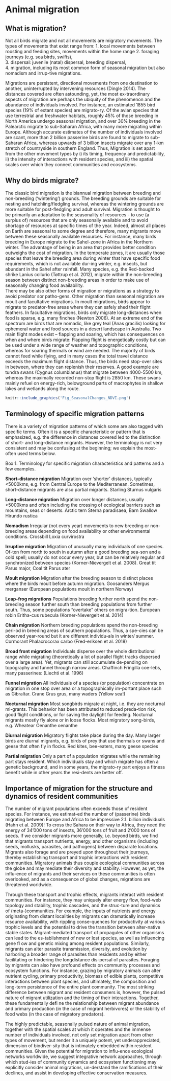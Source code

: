 # Animal migration
## What is migration? 

Not all birds migrate and not all movements are migratory movements. The types of movements that exist range from:
1.	local movements between roosting and feeding sites, movements within the home range
2.	foraging journeys (e.g. sea birds, swifts),  
3.	dispersal: juvenile (natal) dispersal, breeding dispersal,  
4.	migration, including its most common form of seasonal migration but also nomadism and irrup-tive migrations.

Migrations are persistent, directional movements from one destination to another, uninterrupted by intervening resources (Dingle 2014). The distances covered are often astounding, yet, the most ex-traordinary aspects of migration are perhaps the ubiquity of the phenomenon and the abundance of individuals involved. For instance, an estimated 1855 bird species (19% of extant species) are migrato-ry. Of the avian species that use terrestrial and freshwater habitats, roughly 45% of those breeding in North America undergo seasonal migration, and over 30% breeding in the Palearctic migrate to sub-Saharan Africa, with many more migrating within Europe. Although accurate estimates of the number of individuals involved are scant, more than 2 billion passerine birds are found to migrate to sub-Saharan Africa, whereas upwards of 3 billion insects migrate over any 1-km stretch of countryside in southern England. Thus, Migration is set apart from the other movement types by i) its timing, frequency and predictability, ii) the intensity of interactions with resident species, and iii) the spatial scales over which they connect communities and ecosystems. 

## Why do birds migrate? 

The classic bird migration is the biannual migration between breeding and non-breeding (‘wintering’) grounds. The breeding grounds are suitable for nesting and hatchling/fledgling survival, whereas the wintering grounds are more suitable for post-fledgling and adult survival. Migration is thought to be primarily an adaptation to the seasonality of resources - to use (a surplus of) resources that are only seasonally available and to avoid shortage of resources at specific times of the year. 
Indeed, almost all places on Earth are seasonal to some degree and therefore, many migrants move between these seasonally available resources. For instance, many birds breeding in Europe migrate to the Sahel-zone in Africa in the Northern winter. The advantage of being in an area that provides better condition outweighs the cost of migration. In the temperate zones, it are usually those species that leave the breeding area during winter that have specific food requirements, which is not available dur-ing winter, e.g. insects, but abundant in the Sahel after rainfall. Many species, e.g. the Red-backed shrike Lanius collurio (Tøttrup et al. 2012), migrate within the non-breeding season between distinct non-breeding areas in order to make use of seasonally changing food availability.  
There may be also other forms of migration or migrations as a strategy to avoid predator sor patho-gens.
Other migration than seasonal migration are moult and facultative migrations. In moult migrations, birds appear to migrate to predator-free areas where they can safely shed their flight feathers. In facultative migrations, birds only migrate long-distances when food is sparse, e.g. many finches (Newton 2006). At an extreme end of the spectrum are birds that are nomadic, like grey teal (Anas gracilis) looking for ephemeral water and food sources in a desert landscape in Australia.
Two main flight modes exist – flapping and soaring, which has consequences on when and where birds migrate: Flapping flight is energetically costly but can be used under a wide range of weather and topographic conditions, whereas for soaring thermals or wind are needed. 
The majority of birds cannot feed while flying, and in many cases the total travel distance exceeds the maximum flight distance. Thus, the birds need stop-over sites in between, where they can replenish their reserves. A good example are tundra swans (Cygnus columbianus) that migrate between 4000-5500 km, whereas the maximally recorded non-stop flight is 2850 km. These swans mainly refuel on energy-rich, belowground parts of macrophytes in shallow lakes and wetlands along the route.    

 

```r

knitr::include_graphics('Fig_SeasonalChanges_NDVI.png')

```



## Terminology of specific migration patterns 

There is a variety of migration patterns of which some are also tagged with specific terms. Often it is a specific characteristic or pattern that is emphasized, e.g. the difference in distances covered led to the distinction of short- and long-distance migrants. However, the terminology is not very consistent and may be confusing at the beginning; we explain the most-often used terms below.  


Box 1. Terminology for specific migration characteristics and patterns and a few examples.

**Short-distance migration** Migration over ‘shorter’ distances, typically <5000kms, e.g. from Central Europe to the Mediterranean. Sometimes, short-distance migrants are also partial migrants. Starling Sturnus vulgaris 

**Long-distance migration** Migration over longer distances, usually >5000kms and often including the crossing of ecological barriers such as mountains, seas or deserts. Arctic tern Sterna paradisaea, Barn Swallow Hirundo rustica 

**Nomadism**	Irregular (not every year) movements to new breeding or non-breeding areas depending on food availability or other environmental conditions. Crossbill Loxia curvirostra

**Irruptive migration**	Migration of unusually many individuals of one species. Of-ten from north to south in autumn after a good breeding sea-son and a cold spell; usually do not occur every year, but can be relatively regular and synchronized between species (Korner-Nievergelt et al. 2008). Great tit Parus major, Coal tit Parus ater

**Moult migration**	Migration after the breeding season to distinct places where the birds moult before autumn migration.	Goosanders Mergus merganser (European populations moult in northern Norway)

**Leap-frog migrations**	Populations breeding further north spend the non-breeding season further south than breeding populations from further south. Thus, some populations “overtake” others on migra-tion.	European robin Eritha-cus rubecula (Korner-Nievergelt et al. 2014)

**Chain migration**	Northern breeding populations spend the non-breeding peri-od in breeding areas of southern populations. Thus, a spe-cies can be observed year-round but it are different individu-als in winter/ summer.	Cormorant Phalacrocorax carbo (Fred-eriksen et al. 2018)

**Broad front migration**	Individuals disperse over the whole distributional range while migrating (theoretically a lot of parallel flight tracks dispersed over a large area). Yet, migrants can still accumulate de-pending on topography and funnel through narrow areas.	Chaffinch Fringilla coe-lebs, many passerines: (Liechti et al. 1996)

**Funnel migration**	All individuals of a species (or population) concentrate on migration in one stop over area or a topographically im-portant place such as Gibraltar. 	Crane Grus grus, many waders (Yellow sea!)

**Nocturnal migration**	Most songbirds migrate at night, i.e. they are nocturnal mi-grants. This behavior has been attributed to reduced preda-tion risk, good flight conditions, or for saving the daylight for feeding. Nocturnal migrants mostly fly alone or in loose flocks. 	Most migratory song-birds, e.g. Wheatear Oenanthe oenanthe

**Diurnal migration**	Migratory flights take place during the day. Many larger birds are diurnal migrants, e.g. birds of prey that use thermals or swans and geese that often fly in flocks. 	Red kites, bee-eaters, many geese species

**Partial migration**	Only a part of a population migrates while the remaining part stays resident. Which individuals stay and which migrate has often a genetic background, and in some years, the migrato-ry part enjoys a fitness benefit while in other years the resi-dents are better off.	



## Importance of migration for the structure and dynamics of resident communities

The number of migrant populations often exceeds those of resident species. For instance, we estimat-ed the number of (passerine) birds migrating between Europe and Africa to be impressive 2.1. billion individuals (Hahn et al. 2009)! To cross the Sahara on their way to Africa, they need the energy of 34’000 tons of insects, 36’000 tons of fruit and 2’000 tons of seeds. 
If we consider migrants more generally, i.e. beyond birds, we find that migrants transport nutrients, energy, and other organisms (including seeds, mollusks, parasites, and pathogens) between disparate locations. Migrants also forage and are preyed upon throughout their journeys, thereby establishing transport and trophic interactions with resident communities. Migratory animals thus couple ecological communities across the globe and may mediate their diversity and stability. However, as yet, the influ-ence of migrants and their services on these communities is often overlooked, and as a consequence of global changes, migrations are threatened worldwide.

Through these transport and trophic effects, migrants interact with resident communities. For instance, they may uniquely alter energy flow, food-web topology and stability, trophic cascades, and the struc-ture and dynamics of (meta-)communities. For example, the inputs of nutrients and energy originating from distant localities by migrants can dramatically increase resource availability, with rippling conse-quences for productivity at various trophic levels and the potential to drive the transition between alter-native stable states. Migrant-mediated transport of propagules of other organisms can lead to the es-tablishment of new or lost species, as well as influencing gene fl ow and genetic mixing among resident populations. Similarly, migrants can alter parasite transmission, diversity, and evolution by harboring a broader range of parasites than residents and by either facilitating or hindering the longdistance dis-persal of parasites. Foraging by migrants can also have profound effects on community processes and ecosystem functions. For instance, grazing by migratory animals can alter nutrient cycling, primary productivity, biomass of edible plants, competitive interactions between plant species, and ultimately, the composition and long-term persistence of the entire plant community. The most striking difference between migrant and resident consumers is, however, the pulsed nature of migrant utilization and the timing of their interactions. Together, these fundamentally defi ne the relationship between migrant abundance and primary production (in the case of migrant herbivores) or the stability of food webs (in the case of migratory predators).

The highly predictable, seasonally pulsed nature of animal migration, together with the spatial scales at which it operates and the immense number of individuals involved, not only set migration apart from other types of movement, but render it a uniquely potent, yet underappreciated, dimension of biodiver-sity that is intimately embedded within resident communities. Given the potential for migration to influ-ence ecological networks worldwide, we suggest integrative network approaches, through which stud-ies of community dynamics and ecosystem functioning may explicitly consider animal migrations, un-derstand the ramifications of their declines, and assist in developing effective conservation measures.
